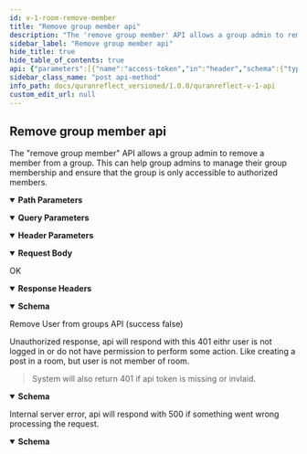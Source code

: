 ```yaml
---
id: v-1-room-remove-member
title: "Remove group member api"
description: "The 'remove group member' API allows a group admin to remove a member from a group. This can help group admins to manage their group membership and ensure that the group is only accessible to authorized members."
sidebar_label: "Remove group member api"
hide_title: true
hide_table_of_contents: true
api: {"parameters":[{"name":"access-token","in":"header","schema":{"type":"string"},"description":"user access token","required":true},{"name":"client","in":"header","schema":{"type":"string"},"required":true,"description":"client access token"},{"name":"expiry","in":"header","schema":{"type":"string"},"example":"1531315250","required":true,"description":"timestamp of token expiry "},{"name":"token-type","in":"header","schema":{"type":"string"},"example":"Bearer","required":true,"description":"access token type"},{"name":"uid","in":"header","schema":{"type":"string"},"example":"user@quranreflect.com","required":true,"description":"user uid"},{"name":"client_auth_token","in":"query","required":true,"schema":{"type":"string"},"description":"Client API token"},{"schema":{"type":"integer"},"name":"group_id","in":"path","required":true,"description":"group id"}],"responses":{"200":{"description":"OK","headers":{},"content":{"application/json":{"schema":{"type":"object","properties":{"success":{"type":"boolean"},"message":{"type":"string"}},"x-examples":{"Example 1":{"success":true,"message":"User ali_ghoraba has been removed from page."}}},"examples":{"member removed":{"summary":"Remove User from groups API (success false)","value":{"success":true,"message":"User Naveed has been removed from page."}}}}}},"401":{"description":"Unauthorized response, api will respond with this 401 eithr user is not logged in or do not have permission to perform some action. Like creating a post in a room, but user is not member of room.\n\n> System will also return 401 if api token is missing or invlaid.","content":{"application/json":{"schema":{"type":"object","x-examples":{"Example 1":{"errors":["You need to sign in or sign up before continuing."]}},"properties":{"errors":{"type":"array","items":{"type":"string"}},"status":{"type":"integer","default":401},"success":{"type":"boolean","default":false}}},"examples":{"not logged in":{"value":{"errors":["You need to sign in or sign up before continuing."],"success":false}},"missing or invalid api key":{"value":{"message":"You don't have permission!","status":401,"success":false}}}}}},"500":{"description":"Internal server error, api will respond with 500 if something went wrong processing the request.","content":{"application/json":{"schema":{"type":"object","properties":{"success":{"type":"boolean","default":false},"message":{"type":"string","default":"internal server error","description":"error message"}},"required":["success","message"]}}}}},"tags":["Rooms/Group"],"operationId":"v1-room-remove-member","description":"The \"remove group member\" API allows a group admin to remove a member from a group. This can help group admins to manage their group membership and ensure that the group is only accessible to authorized members.","requestBody":{"content":{"application/json":{"schema":{"type":"object","properties":{"user_id":{"type":"integer","description":"id of user to be removed"}}}}}},"method":"post","path":"/v1/groups/{group_id}/remove_user","servers":[{"url":"https://quranreflect.com","description":"Production"}],"securitySchemes":{"apikey":{"name":"client_auth_token","type":"apiKey","in":"query"}},"jsonRequestBodyExample":{"user_id":0},"info":{"title":"QuranReflect V1 API","description":"QuranReflect V1 APIs allows your app to interact with https://quranreflect.com resources. \n\n ## Getting started \n\n Our APIs are not public and require an API key. Please contact us via email `amer@qreflect.com` to get yours. \n\n ## User-specific APIs  \n\n All user-specific APIs (For example [Creating a post](/docs/quranreflect_versioned/quranreflect-v-1-api)) require the following headers:  \n\n - `access-token` the user access token, this token can be changed with every request. \n\n - `token-type`  value should always be `Bearer`. \n\n - `client` the client token, this too can be changed with every request. \n\n - `expiry` unix timestamp (in seconds) to indicate when access token will expire. \n\n - `uid` user's unique identifier. \n\n - `Authorization`: complete authorization header. Sample value `Bearer eyJhY2Nlc3MtdG9rZW4iOiJ4cjBrb3g1eXdVM3JrelVMZjhVUzlBIiwidG9rZW4tdHlwZSI6IkJlYXJlciIsImNsaWVudCI6IkpQeFJCRTloVmRBbDlTX1BVdEhJN2ciLCJleHBpcnkiOiIxNzA1OTQwNTQ3IiwidWlkIjoiYW1lci5hYmJhc0BtYWlsaW5hdG9yLmNvbSJ9`. \n\n The values of `access-token`, `client`, `expiry`, and `uid` headers will be returned in the response of [User Sign in API](/docs/quranreflect_versioned/user-signin).","version":"1.0.0"},"postman":{"name":"Remove group member api","description":{"content":"The \"remove group member\" API allows a group admin to remove a member from a group. This can help group admins to manage their group membership and ensure that the group is only accessible to authorized members.","type":"text/plain"},"url":{"path":["v1","groups",":group_id","remove_user"],"host":["{{baseUrl}}"],"query":[{"disabled":false,"description":{"content":"(Required) Client API token","type":"text/plain"},"key":"client_auth_token","value":""}],"variable":[{"disabled":false,"description":{"content":"(Required) group id","type":"text/plain"},"type":"any","value":"","key":"group_id"}]},"header":[{"disabled":false,"description":{"content":"(Required) user access token","type":"text/plain"},"key":"access-token","value":""},{"disabled":false,"description":{"content":"(Required) client access token","type":"text/plain"},"key":"client","value":""},{"disabled":false,"description":{"content":"(Required) timestamp of token expiry ","type":"text/plain"},"key":"expiry","value":""},{"disabled":false,"description":{"content":"(Required) access token type","type":"text/plain"},"key":"token-type","value":""},{"disabled":false,"description":{"content":"(Required) user uid","type":"text/plain"},"key":"uid","value":""},{"key":"Content-Type","value":"application/json"},{"key":"Accept","value":"application/json"}],"method":"POST","body":{"mode":"raw","raw":"\"\"","options":{"raw":{"language":"json"}}}}}
sidebar_class_name: "post api-method"
info_path: docs/quranreflect_versioned/1.0.0/quranreflect-v-1-api
custom_edit_url: null
---
```



## Remove group member api



The "remove group member" API allows a group admin to remove a member from a group. This can help group admins to manage their group membership and ensure that the group is only accessible to authorized members.

<details style={{"marginBottom":"1rem"}} data-collapsed={false} open={true}><summary style={{}}><strong>Path Parameters</strong></summary><div><ul><ParamsItem className={"paramsItem"} param={{"schema":{"type":"integer"},"name":"group_id","in":"path","required":true,"description":"group id"}}></ParamsItem></ul></div></details><details style={{"marginBottom":"1rem"}} data-collapsed={false} open={true}><summary style={{}}><strong>Query Parameters</strong></summary><div><ul><ParamsItem className={"paramsItem"} param={{"name":"client_auth_token","in":"query","required":true,"schema":{"type":"string"},"description":"Client API token"}}></ParamsItem></ul></div></details><details style={{"marginBottom":"1rem"}} data-collapsed={false} open={true}><summary style={{}}><strong>Header Parameters</strong></summary><div><ul><ParamsItem className={"paramsItem"} param={{"name":"access-token","in":"header","schema":{"type":"string"},"description":"user access token","required":true}}></ParamsItem><ParamsItem className={"paramsItem"} param={{"name":"client","in":"header","schema":{"type":"string"},"required":true,"description":"client access token"}}></ParamsItem><ParamsItem className={"paramsItem"} param={{"name":"expiry","in":"header","schema":{"type":"string"},"example":"1531315250","required":true,"description":"timestamp of token expiry "}}></ParamsItem><ParamsItem className={"paramsItem"} param={{"name":"token-type","in":"header","schema":{"type":"string"},"example":"Bearer","required":true,"description":"access token type"}}></ParamsItem><ParamsItem className={"paramsItem"} param={{"name":"uid","in":"header","schema":{"type":"string"},"example":"user@quranreflect.com","required":true,"description":"user uid"}}></ParamsItem></ul></div></details><MimeTabs><TabItem label={"application/json"} value={"application/json-schema"}><details style={{}} data-collapsed={false} open={true}><summary style={{"textAlign":"left"}}><strong>Request Body</strong></summary><div style={{"textAlign":"left","marginLeft":"1rem"}}></div><ul style={{"marginLeft":"1rem"}}><SchemaItem collapsible={false} name={"user_id"} required={false} schemaName={"integer"} qualifierMessage={undefined} schema={{"type":"integer","description":"id of user to be removed"}}></SchemaItem></ul></details></TabItem></MimeTabs><div><ApiTabs><TabItem label={"200"} value={"200"}><div>

OK

</div><details style={{"textAlign":"left","marginBottom":"1rem"}} data-collaposed={true} open={false}><summary style={{}}><strong>Response Headers</strong></summary><ul style={{"marginLeft":"1rem"}}></ul></details><div><MimeTabs schemaType={"response"}><TabItem label={"application/json"} value={"application/json"}><SchemaTabs><TabItem label={"Schema"} value={"Schema"}><details style={{}} data-collapsed={false} open={true}><summary style={{"textAlign":"left"}}><strong>Schema</strong></summary><div style={{"textAlign":"left","marginLeft":"1rem"}}></div><ul style={{"marginLeft":"1rem"}}><SchemaItem collapsible={false} name={"success"} required={false} schemaName={"boolean"} qualifierMessage={undefined} schema={{"type":"boolean"}}></SchemaItem><SchemaItem collapsible={false} name={"message"} required={false} schemaName={"string"} qualifierMessage={undefined} schema={{"type":"string"}}></SchemaItem></ul></details></TabItem><TabItem label={"Example (from schema)"} value={"Example (from schema)"}><ResponseSamples responseExample={"{\n  \"success\": true,\n  \"message\": \"string\"\n}"} language={"json"}></ResponseSamples></TabItem><TabItem label={"member removed"} value={"member removed"}><p> Remove User from groups API (success false)</p><ResponseSamples responseExample={"{\n  \"success\": true,\n  \"message\": \"User Naveed has been removed from page.\"\n}"} language={"json"}></ResponseSamples></TabItem></SchemaTabs></TabItem></MimeTabs></div></TabItem><TabItem label={"401"} value={"401"}><div>

Unauthorized response, api will respond with this 401 eithr user is not logged in or do not have permission to perform some action. Like creating a post in a room, but user is not member of room.

> System will also return 401 if api token is missing or invlaid.

</div><div><MimeTabs schemaType={"response"}><TabItem label={"application/json"} value={"application/json"}><SchemaTabs><TabItem label={"Schema"} value={"Schema"}><details style={{}} data-collapsed={false} open={true}><summary style={{"textAlign":"left"}}><strong>Schema</strong></summary><div style={{"textAlign":"left","marginLeft":"1rem"}}></div><ul style={{"marginLeft":"1rem"}}><SchemaItem collapsible={false} name={"errors"} required={false} schemaName={"string[]"} qualifierMessage={undefined} schema={{"type":"array","items":{"type":"string"}}}></SchemaItem><SchemaItem collapsible={false} name={"status"} required={false} schemaName={"integer"} qualifierMessage={undefined} schema={{"type":"integer","default":401}}></SchemaItem><SchemaItem collapsible={false} name={"success"} required={false} schemaName={"boolean"} qualifierMessage={undefined} schema={{"type":"boolean","default":false}}></SchemaItem></ul></details></TabItem><TabItem label={"Example (from schema)"} value={"Example (from schema)"}><ResponseSamples responseExample={"{\n  \"errors\": [\n    \"string\"\n  ],\n  \"status\": 401,\n  \"success\": false\n}"} language={"json"}></ResponseSamples></TabItem><TabItem label={"not logged in"} value={"not logged in"}><ResponseSamples responseExample={"{\n  \"errors\": [\n    \"You need to sign in or sign up before continuing.\"\n  ],\n  \"success\": false\n}"} language={"json"}></ResponseSamples></TabItem><TabItem label={"missing or invalid api key"} value={"missing or invalid api key"}><ResponseSamples responseExample={"{\n  \"message\": \"You don't have permission!\",\n  \"status\": 401,\n  \"success\": false\n}"} language={"json"}></ResponseSamples></TabItem></SchemaTabs></TabItem></MimeTabs></div></TabItem><TabItem label={"500"} value={"500"}><div>

Internal server error, api will respond with 500 if something went wrong processing the request.

</div><div><MimeTabs schemaType={"response"}><TabItem label={"application/json"} value={"application/json"}><SchemaTabs><TabItem label={"Schema"} value={"Schema"}><details style={{}} data-collapsed={false} open={true}><summary style={{"textAlign":"left"}}><strong>Schema</strong></summary><div style={{"textAlign":"left","marginLeft":"1rem"}}></div><ul style={{"marginLeft":"1rem"}}><SchemaItem collapsible={false} name={"success"} required={true} schemaName={"boolean"} qualifierMessage={undefined} schema={{"type":"boolean","default":false}}></SchemaItem><SchemaItem collapsible={false} name={"message"} required={true} schemaName={"string"} qualifierMessage={undefined} schema={{"type":"string","default":"internal server error","description":"error message"}}></SchemaItem></ul></details></TabItem><TabItem label={"Example (from schema)"} value={"Example (from schema)"}><ResponseSamples responseExample={"{\n  \"success\": false,\n  \"message\": \"internal server error\"\n}"} language={"json"}></ResponseSamples></TabItem></SchemaTabs></TabItem></MimeTabs></div></TabItem></ApiTabs></div>
      